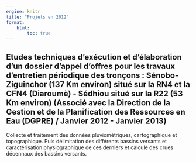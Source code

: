 ```yaml
---
engine: knitr
title: "Projets en 2012"
format: 
    html:
        toc: true
---
```


##  Etudes techniques d’exécution et d’élaboration d’un dossier d’appel d’offres pour les travaux d’entretien périodique des tronçons : Sénobo-Ziguinchor (137 Km environ) situé sur la RN4 et la CFN4 (Diaroumè) - Sédhiou situé sur la R22 (53 Km environ) (Associé avec la Direction de la Gestion et de la Planification des Ressources en Eau (DGPRE) / Janvier 2012 - Janvier 2013) 
Collecte et traitement des données pluviométriques, cartographique et topographique. Puis délimitation des différents bassins versants et caractérisation physiographique de ces derniers et calcule des crues décennaux des bassins versants.
